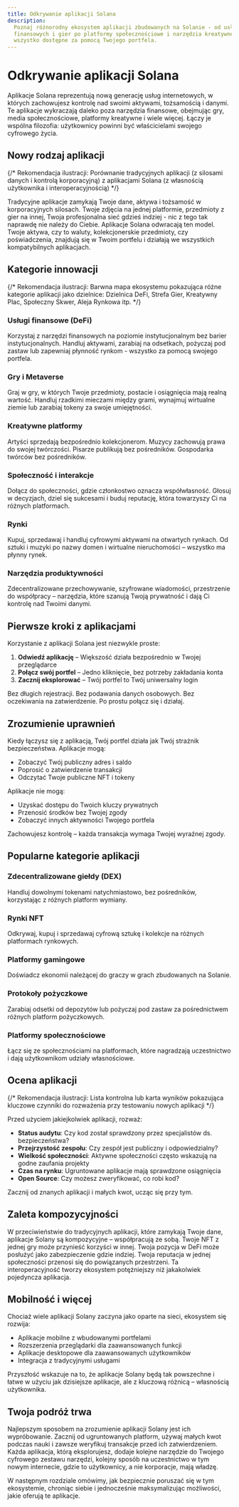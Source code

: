 ```yaml
---
title: Odkrywanie aplikacji Solana
description:
  Poznaj różnorodny ekosystem aplikacji zbudowanych na Solanie - od usług
  finansowych i gier po platformy społecznościowe i narzędzia kreatywne,
  wszystko dostępne za pomocą Twojego portfela.
---
```


# Odkrywanie aplikacji Solana

Aplikacje Solana reprezentują nową generację usług internetowych, w których
zachowujesz kontrolę nad swoimi aktywami, tożsamością i danymi. Te aplikacje
wykraczają daleko poza narzędzia finansowe, obejmując gry, media
społecznościowe, platformy kreatywne i wiele więcej. Łączy je wspólna filozofia:
użytkownicy powinni być właścicielami swojego cyfrowego życia.

## Nowy rodzaj aplikacji

{/* Rekomendacja ilustracji: Porównanie tradycyjnych aplikacji (z silosami danych i kontrolą korporacyjną) z aplikacjami Solana (z własnością użytkownika i interoperacyjnością) */}

Tradycyjne aplikacje zamykają Twoje dane, aktywa i tożsamość w korporacyjnych
silosach. Twoje zdjęcia na jednej platformie, przedmioty z gier na innej, Twoja
profesjonalna sieć gdzieś indziej - nic z tego tak naprawdę nie należy do
Ciebie. Aplikacje Solana odwracają ten model. Twoje aktywa, czy to waluty,
kolekcjonerskie przedmioty, czy poświadczenia, znajdują się w Twoim portfelu i
działają we wszystkich kompatybilnych aplikacjach.

## Kategorie innowacji

{/* Rekomendacja ilustracji: Barwna mapa ekosystemu pokazująca różne kategorie aplikacji jako dzielnice: Dzielnica DeFi, Strefa Gier, Kreatywny Plac, Społeczny Skwer, Aleja Rynkowa itp. */}

### Usługi finansowe (DeFi)

Korzystaj z narzędzi finansowych na poziomie instytucjonalnym bez barier
instytucjonalnych. Handluj aktywami, zarabiaj na odsetkach, pożyczaj pod zastaw
lub zapewniaj płynność rynkom - wszystko za pomocą swojego portfela.

### Gry i Metaverse

Graj w gry, w których Twoje przedmioty, postacie i osiągnięcia mają realną
wartość. Handluj rzadkimi mieczami między grami, wynajmuj wirtualne ziemie lub
zarabiaj tokeny za swoje umiejętności.

### Kreatywne platformy

Artyści sprzedają bezpośrednio kolekcjonerom. Muzycy zachowują prawa do swojej
twórczości. Pisarze publikują bez pośredników. Gospodarka twórców bez
pośredników.

### Społeczność i interakcje

Dołącz do społeczności, gdzie członkostwo oznacza współwłasność. Głosuj w
decyzjach, dziel się sukcesami i buduj reputację, która towarzyszy Ci na różnych
platformach.

### Rynki

Kupuj, sprzedawaj i handluj cyfrowymi aktywami na otwartych rynkach. Od sztuki i
muzyki po nazwy domen i wirtualne nieruchomości – wszystko ma płynny rynek.

### Narzędzia produktywności

Zdecentralizowane przechowywanie, szyfrowane wiadomości, przestrzenie do
współpracy – narzędzia, które szanują Twoją prywatność i dają Ci kontrolę nad
Twoimi danymi.

## Pierwsze kroki z aplikacjami

Korzystanie z aplikacji Solana jest niezwykle proste:

1. **Odwiedź aplikację** – Większość działa bezpośrednio w Twojej przeglądarce
2. **Połącz swój portfel** – Jedno kliknięcie, bez potrzeby zakładania konta
3. **Zacznij eksplorować** – Twój portfel to Twój uniwersalny login

Bez długich rejestracji. Bez podawania danych osobowych. Bez oczekiwania na
zatwierdzenie. Po prostu połącz się i działaj.

## Zrozumienie uprawnień

Kiedy łączysz się z aplikacją, Twój portfel działa jak Twój strażnik
bezpieczeństwa. Aplikacje mogą:

- Zobaczyć Twój publiczny adres i saldo
- Poprosić o zatwierdzenie transakcji
- Odczytać Twoje publiczne NFT i tokeny

Aplikacje nie mogą:

- Uzyskać dostępu do Twoich kluczy prywatnych
- Przenosić środków bez Twojej zgody
- Zobaczyć innych aktywności Twojego portfela

Zachowujesz kontrolę – każda transakcja wymaga Twojej wyraźnej zgody.

## Popularne kategorie aplikacji

### Zdecentralizowane giełdy (DEX)

Handluj dowolnymi tokenami natychmiastowo, bez pośredników, korzystając z
różnych platform wymiany.

### Rynki NFT

Odkrywaj, kupuj i sprzedawaj cyfrową sztukę i kolekcje na różnych platformach
rynkowych.

### Platformy gamingowe

Doświadcz ekonomii należącej do graczy w grach zbudowanych na Solanie.

### Protokoły pożyczkowe

Zarabiaj odsetki od depozytów lub pożyczaj pod zastaw za pośrednictwem różnych
platform pożyczkowych.

### Platformy społecznościowe

Łącz się ze społecznościami na platformach, które nagradzają uczestnictwo i dają
użytkownikom udziały własnościowe.

## Ocena aplikacji

{/* Rekomendacja ilustracji: Lista kontrolna lub karta wyników pokazująca kluczowe czynniki do rozważenia przy testowaniu nowych aplikacji */}

Przed użyciem jakiejkolwiek aplikacji, rozważ:

- **Status audytu**: Czy kod został sprawdzony przez specjalistów ds.
  bezpieczeństwa?
- **Przejrzystość zespołu**: Czy zespół jest publiczny i odpowiedzialny?
- **Wielkość społeczności**: Aktywne społeczności często wskazują na godne
  zaufania projekty
- **Czas na rynku**: Ugruntowane aplikacje mają sprawdzone osiągnięcia
- **Open Source**: Czy możesz zweryfikować, co robi kod?

Zacznij od znanych aplikacji i małych kwot, ucząc się przy tym.

## Zaleta kompozycyjności

W przeciwieństwie do tradycyjnych aplikacji, które zamykają Twoje dane,
aplikacje Solany są kompozycyjne – współpracują ze sobą. Twoje NFT z jednej gry
może przynieść korzyści w innej. Twoja pozycja w DeFi może posłużyć jako
zabezpieczenie gdzie indziej. Twoja reputacja w jednej społeczności przenosi się
do powiązanych przestrzeni. Ta interoperacyjność tworzy ekosystem potężniejszy
niż jakakolwiek pojedyncza aplikacja.

## Mobilność i więcej

Chociaż wiele aplikacji Solany zaczyna jako oparte na sieci, ekosystem się
rozwija:

- Aplikacje mobilne z wbudowanymi portfelami
- Rozszerzenia przeglądarki dla zaawansowanych funkcji
- Aplikacje desktopowe dla zaawansowanych użytkowników
- Integracja z tradycyjnymi usługami

Przyszłość wskazuje na to, że aplikacje Solany będą tak powszechne i łatwe w
użyciu jak dzisiejsze aplikacje, ale z kluczową różnicą – własnością
użytkownika.

## Twoja podróż trwa

Najlepszym sposobem na zrozumienie aplikacji Solany jest ich wypróbowanie.
Zacznij od ugruntowanych platform, używaj małych kwot podczas nauki i zawsze
weryfikuj transakcje przed ich zatwierdzeniem. Każda aplikacja, którą
eksplorujesz, dodaje kolejne narzędzie do Twojego cyfrowego zestawu narzędzi,
kolejny sposób na uczestnictwo w tym nowym internecie, gdzie to użytkownicy, a
nie korporacje, mają władzę.

W następnym rozdziale omówimy, jak bezpiecznie poruszać się w tym ekosystemie,
chroniąc siebie i jednocześnie maksymalizując możliwości, jakie oferują te
aplikacje.